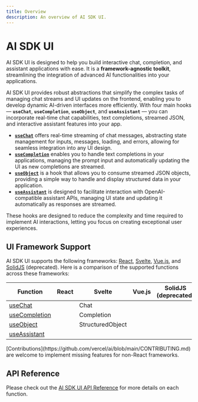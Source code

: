 ```yaml
---
title: Overview
description: An overview of AI SDK UI.
---
```


# AI SDK UI

AI SDK UI is designed to help you build interactive chat, completion, and assistant applications with ease. It is a **framework-agnostic toolkit**, streamlining the integration of advanced AI functionalities into your applications.

AI SDK UI provides robust abstractions that simplify the complex tasks of managing chat streams and UI updates on the frontend, enabling you to develop dynamic AI-driven interfaces more efficiently. With four main hooks — **`useChat`**, **`useCompletion`**, **`useObject`**, and **`useAssistant`** — you can incorporate real-time chat capabilities, text completions, streamed JSON, and interactive assistant features into your app.

- **[`useChat`](/docs/ai-sdk-ui/chatbot)** offers real-time streaming of chat messages, abstracting state management for inputs, messages, loading, and errors, allowing for seamless integration into any UI design.
- **[`useCompletion`](/docs/ai-sdk-ui/completion)** enables you to handle text completions in your applications, managing the prompt input and automatically updating the UI as new completions are streamed.
- **[`useObject`](/docs/ai-sdk-ui/object-generation)** is a hook that allows you to consume streamed JSON objects, providing a simple way to handle and display structured data in your application.
- **[`useAssistant`](/docs/ai-sdk-ui/openai-assistants)** is designed to facilitate interaction with OpenAI-compatible assistant APIs, managing UI state and updating it automatically as responses are streamed.

These hooks are designed to reduce the complexity and time required to implement AI interactions, letting you focus on creating exceptional user experiences.

## UI Framework Support

AI SDK UI supports the following frameworks: [React](https://react.dev/), [Svelte](https://svelte.dev/), [Vue.js](https://vuejs.org/), and [SolidJS](https://www.solidjs.com/) (deprecated).
Here is a comparison of the supported functions across these frameworks:

| Function                                                  | React               | Svelte                               | Vue.js              | SolidJS (deprecated) |
| --------------------------------------------------------- | ------------------- | ------------------------------------ | ------------------- | -------------------- |
| [useChat](/docs/reference/ai-sdk-ui/use-chat)             | <Check size={18} /> | <Check size={18} /> Chat             | <Check size={18} /> | <Check size={18} />  |
| [useCompletion](/docs/reference/ai-sdk-ui/use-completion) | <Check size={18} /> | <Check size={18} /> Completion       | <Check size={18} /> | <Check size={18} />  |
| [useObject](/docs/reference/ai-sdk-ui/use-object)         | <Check size={18} /> | <Check size={18} /> StructuredObject | <Cross size={18} /> | <Check size={18} />  |
| [useAssistant](/docs/reference/ai-sdk-ui/use-assistant)   | <Check size={18} /> | <Cross size={18} />                  | <Check size={18} /> | <Check size={18} />  |

<Note>
  [Contributions](https://github.com/vercel/ai/blob/main/CONTRIBUTING.md) are
  welcome to implement missing features for non-React frameworks.
</Note>

## API Reference

Please check out the [AI SDK UI API Reference](/docs/reference/ai-sdk-ui) for more details on each function.
